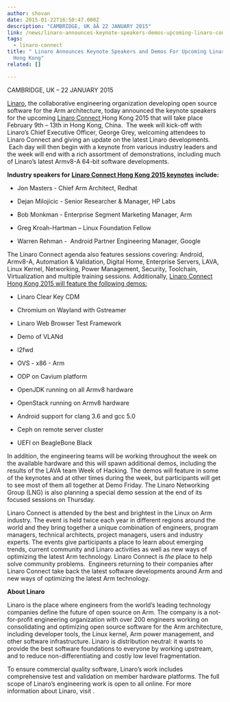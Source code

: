 ```yaml
---
author: shovan
date: 2015-01-22T16:50:47.000Z
description: "CAMBRIDGE, UK âÂ 22 JANUARY 2015"
link: /news/linaro-announces-keynote-speakers-demos-upcoming-linaro-connect-hong-kong/
tags:
  - linaro-connect
title: " Linaro Announces Keynote Speakers and Demos For Upcoming Linaro Connect
  Hong Kong"
related: []

---
```


CAMBRIDGE, UK – 22 JANUARY 2015

[Linaro](/), the collaborative engineering organization developing open source software for the Arm architecture, today announced the keynote speakers for the upcoming [Linaro Connect ](https://resources.linaro.org/en/tags/37aaba93-c015-4750-b4f1-a60bd5afd13d)Hong Kong 2015 that will take place February 9th – 13th in Hong Kong, China.  The week will kick-off with Linaro’s Chief Executive Officer, George Grey, welcoming attendees to Linaro Connect and giving an update on the latest Linaro developments.  Each day will then begin with a keynote from various industry leaders and the week will end with a rich assortment of demonstrations, including much of Linaro’s latest Armv8-A 64-bit software developments.

**Industry speakers for** [**Linaro Connect Hong Kong 2015 keynotes**](https://resources.linaro.org/en/tags/37aaba93-c015-4750-b4f1-a60bd5afd13d) **include:**

* Jon Masters - Chief Arm Architect, Redhat

* Dejan Milojicic - Senior Researcher & Manager, HP Labs

* Bob Monkman - Enterprise Segment Marketing Manager, Arm

* Greg Kroah-Hartman – Linux Foundation Fellow

* Warren Rehman -  Android Partner Engineering Manager, Google

The Linaro Connect agenda also features sessions covering: Android, Armv8-A, Automation & Validation, Digital Home, Enterprise Servers, LAVA, Linux Kernel, Networking, Power Management, Security, Toolchain, Virtualization and multiple training sessions. Additionally, [Linaro Connect Hong Kong 2015 will feature the following demos: ](https://resources.linaro.org/en/tags/37aaba93-c015-4750-b4f1-a60bd5afd13d)

* Linaro Clear Key CDM

* Chromium on Wayland with Gstreamer

* Linaro Web Browser Test Framework

* Demo of VLANd

* l2fwd

* OVS - x86 - Arm

* ODP on Cavium platform

* OpenJDK running on all Armv8 hardware

* OpenStack running on Armv8 hardware

* Android support for clang 3.6 and gcc 5.0

* Ceph on remote server cluster

* UEFI on BeagleBone Black

In addition, the engineering teams will be working throughout the week on the available hardware and this will spawn additional demos, including the results of the LAVA team Week of Hacking. The demos will feature in some of the keynotes and at other times during the week, but participants will get to see most of them all together at Demo Friday. The Linaro Networking Group (LNG) is also planning a special demo session at the end of its focused sessions on Thursday.

Linaro Connect is attended by the best and brightest in the Linux on Arm industry. The event is held twice each year in different regions around the world and they bring together a unique combination of engineers, program managers, technical architects, project managers, users and industry experts. The events give participants a place to learn about emerging trends, current community and Linaro activities as well as new ways of optimizing the latest Arm technology. Linaro Connect is *the* place to help solve community problems.  Engineers returning to their companies after Linaro Connect take back the latest software developments around Arm and new ways of optimizing the latest Arm technology.

**About Linaro**

Linaro is the place where engineers from the world’s leading technology companies define the future of open source on Arm. The company is a not-for-profit engineering organization with over 200 engineers working on consolidating and optimizing open source software for the Arm architecture, including developer tools, the Linux kernel, Arm power management, and other software infrastructure. Linaro is distribution neutral: it wants to provide the best software foundations to everyone by working upstream, and to reduce non-differentiating and costly low level fragmentation.

To ensure commercial quality software, Linaro’s work includes comprehensive test and validation on member hardware platforms. The full scope of Linaro’s engineering work is open to all online. For more information about Linaro, visit []().
